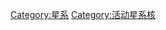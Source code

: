 {{Cat main|星暴星系}}
{{Commons cat|Starburst galaxies}}

[[Category:星系|Category:星系]]
[[Category:活动星系核|Category:活动星系核]]
